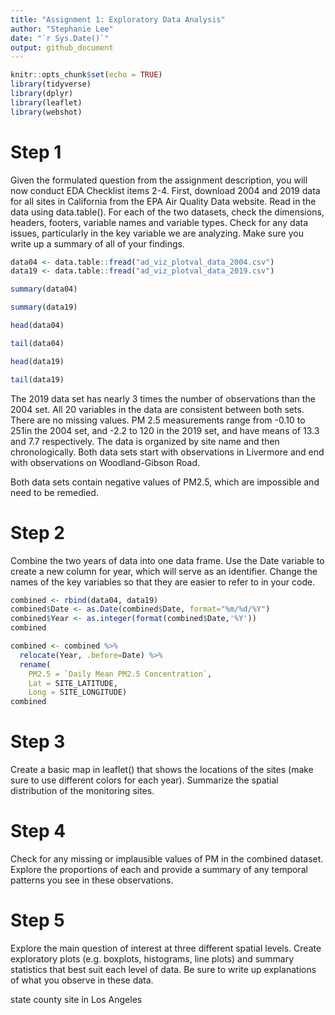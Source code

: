 ```yaml
---
title: "Assignment 1: Exploratory Data Analysis"
author: "Stephanie Lee"
date: "`r Sys.Date()`"
output: github_document
---
```


```r
knitr::opts_chunk$set(echo = TRUE)
library(tidyverse)
library(dplyr)
library(leaflet)
library(webshot)
```

# Step 1
Given the formulated question from the assignment description, you will now conduct EDA Checklist items 2-4. First, download 2004 and 2019 data for all sites in California from the EPA Air Quality Data website. Read in the data using data.table(). For each of the two datasets, check the dimensions, headers, footers, variable names and variable types. Check for any data issues, particularly in the key variable we are analyzing. Make sure you write up a summary of all of your findings.

```r
data04 <- data.table::fread("ad_viz_plotval_data_2004.csv")
data19 <- data.table::fread("ad_viz_plotval_data_2019.csv")
```

```r
summary(data04)
```
```r
summary(data19)
```
```r
head(data04)
```
```r
tail(data04)
```
```r
head(data19)
```

```r
tail(data19)
```
The 2019 data set has nearly 3 times the number of observations than the 2004 set. All 20 variables in the data are consistent between both sets. There are no missing values. PM 2.5 measurements range from -0.10 to 251in the 2004 set, and -2.2 to 120 in the 2019 set, and have means of 13.3 and 7.7 respectively. The data is organized by site name and then chronologically. Both data sets start with observations in Livermore and end with observations on Woodland-Gibson Road.

Both data sets contain negative values of PM2.5, which are impossible and need to be remedied.


# Step 2
Combine the two years of data into one data frame. Use the Date variable to create a new column for year, which will serve as an identifier. Change the names of the key variables so that they are easier to refer to in your code.

```r
combined <- rbind(data04, data19)
combined$Date <- as.Date(combined$Date, format="%m/%d/%Y")
combined$Year <- as.integer(format(combined$Date,'%Y'))
combined
```
```r
combined <- combined %>% 
  relocate(Year, .before=Date) %>% 
  rename(
    PM2.5 = `Daily Mean PM2.5 Concentration`,
    Lat = SITE_LATITUDE,
    Long = SITE_LONGITUDE)
combined
```

# Step 3
Create a basic map in leaflet() that shows the locations of the sites (make sure to use different colors for each year). Summarize the spatial distribution of the monitoring sites.




# Step 4
Check for any missing or implausible values of PM in the combined dataset. Explore the proportions of each and provide a summary of any temporal patterns you see in these observations.

# Step 5
Explore the main question of interest at three different spatial levels. Create exploratory plots (e.g. boxplots, histograms, line plots) and summary statistics that best suit each level of data. Be sure to write up explanations of what you observe in these data.

state
county
site in Los Angeles

